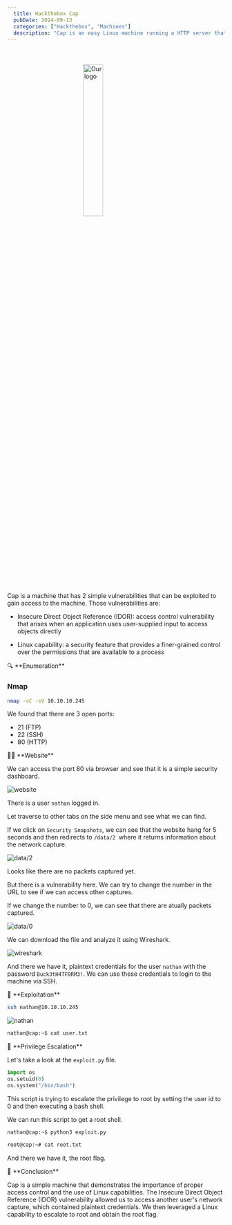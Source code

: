 ```yaml
---
  title: Hackthebox Cap
  pubDate: 2024-09-13
  categories: ["Hackthebox", "Machines"]
  description: "Cap is an easy Linux machine running a HTTP server that performs administrative functions including network captures. Improper controls result in Insecure Direct Object Reference (IDOR) giving access to another user's capture. The capture contains plaintext credentials and can be used to gain foothold. A Linux capability is then leveraged to escalate to root."
---
```


<img 
    style="display: block; 
           margin: 50px auto;
           width: 30%;"
    src="https://labs.hackthebox.com/storage/avatars/70ea3357a2d090af11a0953ec8717e90.png" 
    alt="Our logo">
</img>


Cap is a machine that has 2 simple vulnerabilities that can be exploited to gain access to the machine. Those vulnerabilities are:

- Insecure Direct Object Reference (IDOR): access control vulnerability that arises when an application uses user-supplied input to access objects directly

- Linux capability: a security feature that provides a finer-grained control over the permissions that are available to a process


<Section>🔍 **Enumeration**</Section>

### Nmap

```bash
nmap -sC -sV 10.10.10.245
```

We found that there are 3 open ports:

- 21 (FTP)
- 22 (SSH)
- 80 (HTTP)

<Section> 🕵️‍♂️ **Website**</Section>

We can access the port 80 via browser and see that it is a simple security dashboard.

![website](/InfoSecBlog/cap/image-20210522070007349.webp)

There is a user `nathan` logged in.

Let traverse to other tabs on the side menu and see what we can find.

If we click on `Security Snapshots`, we can see that the website hang for 5 seconds and then redirects to `/data/2 `where it returns information about the network capture.

![data/2](/InfoSecBlog/cap/image-20210522070209222.webp)

Looks like there are no packets captured yet.

But there is a vulnerability here. We can try to change the number in the URL to see if we can access other captures.

If we change the number to 0, we can see that there are atually packets captured.

![data/0](/InfoSecBlog/cap/pcap.png)

We can download the file and analyze it using Wireshark.

![wireshark](/InfoSecBlog/cap/wireshark.png)

And there we have it, plaintext credentials for the user `nathan` with the password `Buck3tH4TF0RM3!`.
We can use these credentials to login to the machine via SSH.

<Section>🔐 **Exploitation**</Section>

```bash
ssh nathan@10.10.10.245 

```


![nathan](/InfoSecBlog/cap/nathan.png)

```bash
nathan@cap:~$ cat user.txt
```

<Section>🚀 **Privilege Escalation**</Section>

Let's take a look at the `exploit.py` file.

```python
import os
os.setuid(0)
os.system("/bin/bash")
```

This script is trying to escalate the privilege to root by setting the user id to 0 and then executing a bash shell.

We can run this script to get a root shell.

```bash
nathan@cap:~$ python3 exploit.py
```

```bash
root@cap:~# cat root.txt
```

And there we have it, the root flag.

<Section>📝 **Conclusion**</Section>

Cap is a simple machine that demonstrates the importance of proper access control and the use of Linux capabilities. The Insecure Direct Object Reference (IDOR) vulnerability allowed us to access another user's network capture, which contained plaintext credentials. We then leveraged a Linux capability to escalate to root and obtain the root flag.

